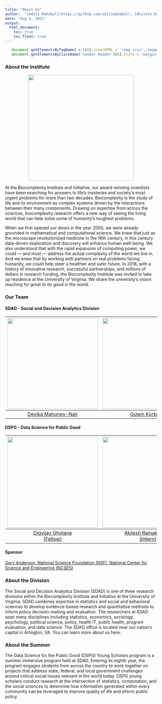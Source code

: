 ```yaml
---
title: "About Us"
author:  "[Aditi Mahabal](https://github.com/aditimahabal), [Akilesh Ramakrishna](https://github.com/asr8r), [Digvijay Ghotane](https://github.com/diggyg97), [Devika Mahoney-Nair](https://github.com/DevikaNair90), [Neil Alexander](https://github.com/neilalex), and [Gizem Korkmaz](https://github.com/gkorkmaz) at [University of Virginia, Biocomplexity Institute](https://biocomplexity.virginia.edu/institute/divisions/social-and-decision-analytics)"
date: "Aug 6, 2021"
output:
  html_document:
    toc: true
    toc_float: true
---
```

```js
   document.getElementsByTagName('a')[0].innerHTML = '<img src="./images/DSPG_white-01.png" width="120px" />'
   document.getElementsByClassName('navbar-header')[0].style = 'margin-top:-10px;'
```

### About the Institute  

<center><img src="images/inst_bicomplex_4c_c.jpeg" width="350px"></center> 

At the Biocomplexity Institute and Initiative, our award-winning scientists have been searching for answers to life’s mysteries and society's most urgent problems for more than two decades. Biocomplexity is the study of life and its environment as complex systems driven by the interactions between their many components. Drawing on expertise from across the sciences, biocomplexity research offers a new way of seeing the living world that can help solve some of humanity’s toughest problems.  

When we first opened our doors in the year 2000, we were already grounded in mathematical and computational science. We knew that just as the microscope revolutionized medicine in the 16th century, in this century data-driven exploration and discovery will enhance human well-being. We also understood that with the rapid expansion of computing power, we could — and must — address the actual complexity of the world we live in. And we knew that by working with partners on real problems facing humanity, we could help steer a healthier and safer future. In 2018, with a history of innovative research, successful partnerships, and millions of dollars in research funding, the Biocomplexity Institute was invited to take up residence at the University of Virginia. We share the university’s vision: reaching for great to do good in the world.  

### Our Team  

#### SDAD - Social and Decision Analytics Division  

| <img src="images/DMN.png" width="300px"> | <img src="images/GK.png" width="300px"> | <img src="images/NAK.png" width="300px"> |
| :-------------: | :----------: | :-----------: |
| [Devika Mahoney-Nair](https://github.com/DevikaNair90) | [Gizem Korkmaz](https://github.com/gkorkmaz) | [Neil Alexander](https://github.com/neilalex) |  

#### DSPG - Data Science for Public Good  

| <img src="images/Digvijay.jpg" width="300px"> | <img src="images/Akilesh.JPG" width="300px"> | <img src="images/Aditi.jpeg" width="300px"> |
| :-------------: | :----------: | :-----------: |
| [Digvijay Ghotane<br>(Fellow)](https://www.digvijayghotane.com) | [Akilesh Ramakrishna<br>(Intern)](https://github.com/asr8r) | [Aditi Mahabal<br>(Intern)](https://www.linkedin.com/in/aditimahabal) |  

#### Sponsor  

[Gary Anderson, National Science Foundation (NSF), National Center for Science and Engineering (NCSES)](https://www.nsf.gov/staff/staff_bio.jsp?lan=ganderso&org=NSF&from_org=)  
  

### About the Division  

The Social and Decision Analytics Division (SDAD) is one of three research divisions within the Biocomplexity Institute and Initiative at the University of Virginia. SDAD combines expertise in statistics and social and behavioral sciences to develop evidence-based research and quantitative methods to inform policy decision-making and evaluation. The researchers at SDAD span many disciplines including statistics, economics, sociology, psychology, political science, policy, health IT, public health, program evaluation, and data science. The SDAD office is located near our nation's capital in Arlington, VA. You can learn more about us here.  


### About the Summer  

The Data Science for the Public Good (DSPG) Young Scholars program is a summer immersive program held at SDAD. Entering its eighth year, the program engages students from across the country to work together on projects that address state, federal, and local government challenges around critical social issues relevant in the world today. DSPG young scholars conduct research at the intersection of statistics, computation, and the social sciences to determine how information generated within every community can be leveraged to improve quality of life and inform public policy.  